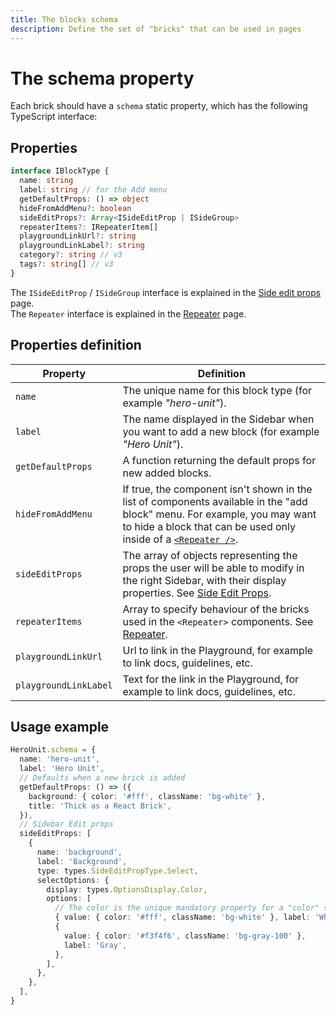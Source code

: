 ```yaml
---
title: The blocks schema
description: Define the set of "bricks" that can be used in pages
---
```


# The schema property

Each brick should have a `schema` static property, which has the following TypeScript interface:

## Properties

```ts
interface IBlockType {
  name: string
  label: string // for the Add menu
  getDefaultProps: () => object
  hideFromAddMenu?: boolean
  sideEditProps?: Array<ISideEditProp | ISideGroup>
  repeaterItems?: IRepeaterItem[]
  playgroundLinkUrl?: string
  playgroundLinkLabel?: string
  category?: string // v3
  tags?: string[] // v3
}
```

The `ISideEditProp` / `ISideGroup` interface is explained in the [Side edit props](side-edit-props) page.  
The `Repeater` interface is explained in the [Repeater](/api-reference/visual-components/repeater) page.

## Properties definition

| Property              | Definition                                                                                                                                                                                                                               |
| --------------------- | ---------------------------------------------------------------------------------------------------------------------------------------------------------------------------------------------------------------------------------------- |
| `name`                | The unique name for this block type (for example _"hero-unit"_).                                                                                                                                                                         |
| `label`               | The name displayed in the Sidebar when you want to add a new block (for example _"Hero Unit"_).                                                                                                                                          |
| `getDefaultProps`     | A function returning the default props for new added blocks.                                                                                                                                                                             |
| `hideFromAddMenu`     | If true, the component isn't shown in the list of components available in the "add block" menu. For example, you may want to hide a block that can be used only inside of a [`<Repeater />`](/api-reference/visual-components/repeater). |
| `sideEditProps`       | The array of objects representing the props the user will be able to modify in the right Sidebar, with their display properties. See [Side Edit Props](side-edit-props).                                                                 |
| `repeaterItems`       | Array to specify behaviour of the bricks used in the `<Repeater>` components. See [Repeater](/api-reference/visual-components/repeater).                                                                                                 |
| `playgroundLinkUrl`   | Url to link in the Playground, for example to link docs, guidelines, etc.                                                                                                                                                                |
| `playgroundLinkLabel` | Text for the link in the Playground, for example to link docs, guidelines, etc.                                                                                                                                                          |

## Usage example

```ts highlight=2,3,5,10
HeroUnit.schema = {
  name: 'hero-unit',
  label: 'Hero Unit',
  // Defaults when a new brick is added
  getDefaultProps: () => ({
    background: { color: '#fff', className: 'bg-white' },
    title: 'Thick as a React Brick',
  }),
  // Sidebar Edit props
  sideEditProps: [
    {
      name: 'background',
      label: 'Background',
      type: types.SideEditPropType.Select,
      selectOptions: {
        display: types.OptionsDisplay.Color,
        options: [
          // The color is the unique mandatory property for a "color" select
          { value: { color: '#fff', className: 'bg-white' }, label: 'White' },
          {
            value: { color: '#f3f4f6', className: 'bg-gray-100' },
            label: 'Gray',
          },
        ],
      },
    },
  ],
}
```
